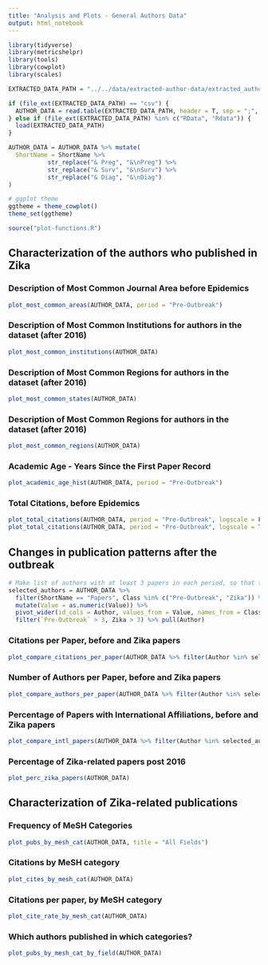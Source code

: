 ```yaml
---
title: "Analysis and Plots - General Authors Data"
output: html_notebook
---
```


```r
library(tidyverse)
library(metricshelpr)
library(tools)
library(cowplot)
library(scales)

EXTRACTED_DATA_PATH = "../../data/extracted-author-data/extracted_author_data-general 18-03-2021.RData"

if (file_ext(EXTRACTED_DATA_PATH) == "csv") {
  AUTHOR_DATA = read.table(EXTRACTED_DATA_PATH, header = T, sep = ";", dec = ",")
} else if (file_ext(EXTRACTED_DATA_PATH) %in% c("RData", "Rdata")) {
  load(EXTRACTED_DATA_PATH)
}

AUTHOR_DATA = AUTHOR_DATA %>% mutate(
  ShortName = ShortName %>%
           str_replace("& Preg", "&\nPreg") %>%
           str_replace("& Surv", "&\nSurv") %>%
           str_replace("& Diag", "&\nDiag")
)

# ggplot theme
ggtheme = theme_cowplot()
theme_set(ggtheme)

source("plot-functions.R")
```

## Characterization of the authors who published in Zika

### Description of Most Common Journal Area before Epidemics
```r
plot_most_common_areas(AUTHOR_DATA, period = "Pre-Outbreak")
```
### Description of Most Common Institutions for authors in the dataset (after 2016)
```r
plot_most_common_institutions(AUTHOR_DATA)
```
### Description of Most Common Regions for authors in the dataset (after 2016)
```r
plot_most_common_states(AUTHOR_DATA)
```

### Description of Most Common Regions for authors in the dataset (after 2016)
```r
plot_most_common_regions(AUTHOR_DATA)
```

### Academic Age - Years Since the First Paper Record
```r
plot_academic_age_hist(AUTHOR_DATA, period = "Pre-Outbreak")
```

### Total Citations, before Epidemics
```r
plot_total_citations(AUTHOR_DATA, period = "Pre-Outbreak", logscale = F)
plot_total_citations(AUTHOR_DATA, period = "Pre-Outbreak", logscale = T)
```

## Changes in publication patterns after the outbreak

```r
# Make list of authors with at least 3 papers in each period, so that the estimates have a minimal sample size, to remove a bit of noise
selected_authors = AUTHOR_DATA %>%
  filter(ShortName == "Papers", Class %in% c("Pre-Outbreak", "Zika")) %>%
  mutate(Value = as.numeric(Value)) %>%
  pivot_wider(id_cols = Author, values_from = Value, names_from = Class) %>%
  filter(`Pre-Outbreak` > 3, Zika > 3) %>% pull(Author)
```


### Citations per Paper, before and Zika papers
```r
plot_compare_citations_per_paper(AUTHOR_DATA %>% filter(Author %in% selected_authors))
```

### Number of Authors per Paper, before and Zika papers
```r
plot_compare_authors_per_paper(AUTHOR_DATA %>% filter(Author %in% selected_authors))
```


### Percentage of Papers with International Affiliations, before and Zika papers
```r
plot_compare_intl_papers(AUTHOR_DATA %>% filter(Author %in% selected_authors))
```

### Percentage of Zika-related papers post 2016
```r
plot_perc_zika_papers(AUTHOR_DATA)
```

## Characterization of Zika-related publications

### Frequency of MeSH Categories

```r
plot_pubs_by_mesh_cat(AUTHOR_DATA, title = "All Fields")
```
### Citations by MeSH category

```r
plot_cites_by_mesh_cat(AUTHOR_DATA)
```

### Citations per paper, by MeSH category

```r
plot_cite_rate_by_mesh_cat(AUTHOR_DATA)
```

### Which authors published in which categories?

```r
plot_pubs_by_mesh_cat_by_field(AUTHOR_DATA)
```

